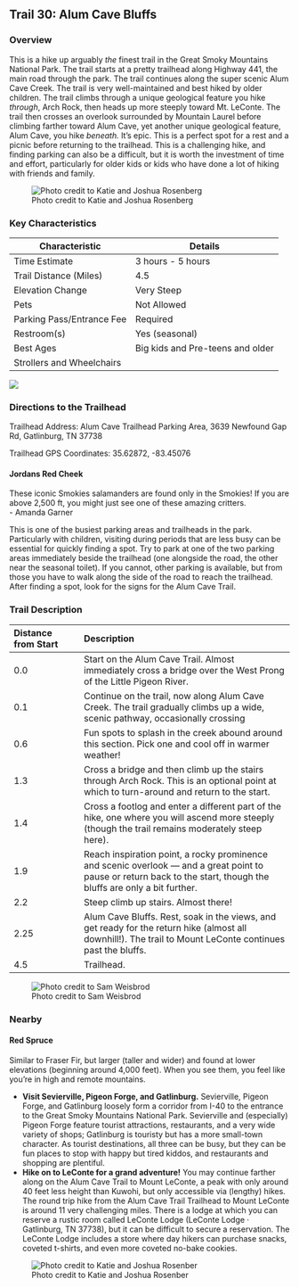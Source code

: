 ## Trail 30: Alum Cave Bluffs

### Overview

This is a hike up arguably *the* finest trail in the Great Smoky Mountains National Park. The trail starts at a pretty trailhead along Highway 441, the main road through the park. The trail continues along the super scenic Alum Cave Creek. The trail is very well-maintained and best hiked by older children. The trail climbs through a unique geological feature you hike *through*, Arch Rock, then heads up more steeply toward Mt. LeConte. The trail then crosses an overlook surrounded by Mountain Laurel before climbing farther toward Alum Cave, yet another unique geological feature, Alum Cave, you hike *beneath.* It's epic. This is a perfect spot for a rest and a picnic before returning to the trailhead. This is a challenging hike, and finding parking can also be a difficult, but it is worth the investment of time and effort, particularly for older kids or kids who have done a lot of hiking with friends and family.

![Photo credit to Katie and Joshua Rosenberg](img/trail-30-figure-01.jpg)

### Key Characteristics

| **Characteristic**        | **Details**                      |
|---------------------------|----------------------------------|
| Time Estimate             | 3 hours - 5 hours                |
| Trail Distance (Miles)    | 4.5                              |
| Elevation Change          | Very Steep                       |
| Pets                      | Not Allowed                      |
| Parking Pass/Entrance Fee | Required                         |
| Restroom(s)               | Yes (seasonal)                   |
| Best Ages                 | Big kids and Pre-teens and older |
| Strollers and Wheelchairs |                                  |

![](maps/trail-30-map.jpeg)

### Directions to the Trailhead

Trailhead Address: Alum Cave Trailhead Parking Area, 3639 Newfound Gap Rd, Gatlinburg, TN 37738

Trailhead GPS Coordinates: 35.62872, -83.45076

::: {.callout-note appearance="simple" icon="true"}
#### Jordans Red Cheek

These iconic Smokies salamanders are found only in the Smokies! If you are above 2,500 ft, you might just see one of these amazing critters.\
- Amanda Garner
:::

This is one of the busiest parking areas and trailheads in the park. Particularly with children, visiting during periods that are less busy can be essential for quickly finding a spot. Try to park at one of the two parking areas immediately beside the trailhead (one alongside the road, the other near the seasonal toilet). If you cannot, other parking is available, but from those you have to walk along the side of the road to reach the trailhead. After finding a spot, look for the signs for the Alum Cave Trail.

### Trail Description

| Distance from Start | Description                                                                                                                                                           |
|:-----------------|:-----------------------------------------------------|
| 0.0                 | Start on the Alum Cave Trail. Almost immediately cross a bridge over the West Prong of the Little Pigeon River.                                                       |
| 0.1                 | Continue on the trail, now along Alum Cave Creek. The trail gradually climbs up a wide, scenic pathway, occasionally crossing                                         |
| 0.6                 | Fun spots to splash in the creek abound around this section. Pick one and cool off in warmer weather!                                                                 |
| 1.3                 | Cross a bridge and then climb up the stairs through Arch Rock. This is an optional point at which to turn-around and return to the start.                             |
| 1.4                 | Cross a footlog and enter a different part of the hike, one where you will ascend more steeply (though the trail remains moderately steep here).                      |
| 1.9                 | Reach inspiration point, a rocky prominence and scenic overlook --- and a great point to pause or return back to the start, though the bluffs are only a bit further. |
| 2.2                 | Steep climb up stairs. Almost there!                                                                                                                                  |
| 2.25                | Alum Cave Bluffs. Rest, soak in the views, and get ready for the return hike (almost all downhill!). The trail to Mount LeConte continues past the bluffs.            |
| 4.5                 | Trailhead.                                                                                                                                                            |

![Photo credit to Sam Weisbrod](img/trail-30-figure-02.jpg)

### Nearby

::: {.callout-note appearance="simple" icon="true"}
#### Red Spruce

Similar to Fraser Fir, but larger (taller and wider) and found at lower elevations (beginning around 4,000 feet). When you see them, you feel like you’re in high and remote mountains.
:::

-   **Visit Sevierville, Pigeon Forge, and Gatlinburg.** Sevierville, Pigeon Forge, and Gatlinburg loosely form a corridor from I-40 to the entrance to the Great Smoky Mountains National Park. Sevierville and (especially) Pigeon Forge feature tourist attractions, restaurants, and a very wide variety of shops; Gatlinburg is touristy but has a more small-town character. As tourist destinations, all three can be busy, but they can be fun places to stop with happy but tired kiddos, and restaurants and shopping are plentiful.
-   **Hike on to LeConte for a grand adventure!** You may continue farther along on the Alum Cave Trail to Mount LeConte, a peak with only around 40 feet less height than Kuwohi, but only accessible via (lengthy) hikes. The round trip hike from the Alum Cave Trail Trailhead to Mount LeConte is around 11 very challenging miles. There is a lodge at which you can reserve a rustic room called LeConte Lodge (LeConte Lodge · Gatlinburg, TN 37738), but it can be difficult to secure a reservation. The LeConte Lodge includes a store where day hikers can purchase snacks, coveted t-shirts, and even more coveted no-bake cookies.

![Photo credit to Katie and Joshua Rosenber](img/leconte-sunset.jpeg)
